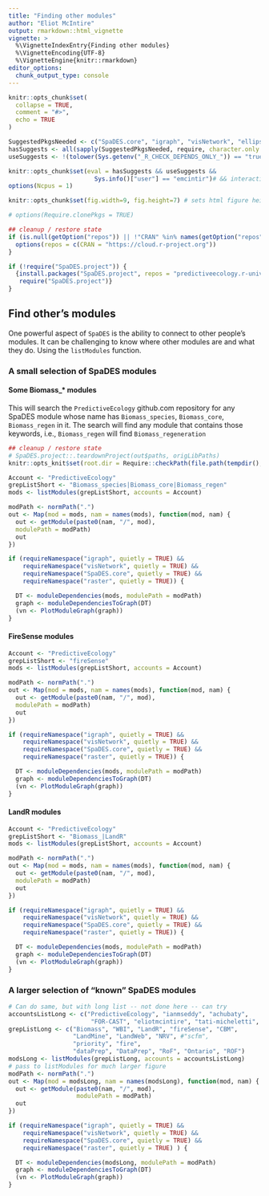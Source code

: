 ```yaml
---
title: "Finding other modules"
author: "Eliot McIntire"
output: rmarkdown::html_vignette
vignette: >
  %\VignetteIndexEntry{Finding other modules}
  %\VignetteEncoding{UTF-8}
  %\VignetteEngine{knitr::rmarkdown}
editor_options:
  chunk_output_type: console
---
```


```r
knitr::opts_chunk$set(
  collapse = TRUE,
  comment = "#>",
  echo = TRUE
)

SuggestedPkgsNeeded <- c("SpaDES.core", "igraph", "visNetwork", "ellipsis", "terra")
hasSuggests <- all(sapply(SuggestedPkgsNeeded, require, character.only = TRUE, quietly = TRUE))
useSuggests <- !(tolower(Sys.getenv("_R_CHECK_DEPENDS_ONLY_")) == "true")

knitr::opts_chunk$set(eval = hasSuggests && useSuggests &&
                        Sys.info()["user"] == "emcintir")# && interactive())
options(Ncpus = 1)

knitr::opts_chunk$set(fig.width=9, fig.height=7) # sets html figure height and width

# options(Require.clonePkgs = TRUE)

```

```r
## cleanup / restore state
if (is.null(getOption("repos")) || !"CRAN" %in% names(getOption("repos"))) {
  options(repos = c(CRAN = "https://cloud.r-project.org"))
}
```

```r
if (!require("SpaDES.project")) {
  {install.packages("SpaDES.project", repos = "predictiveecology.r-universe.dev")
   require("SpaDES.project")}
}
```



## Find other's modules

One powerful aspect of `SpaDES` is the ability to connect to other people's modules. It can be challenging to know where other modules are and what they do. Using the `listModules` function.

### A small selection of SpaDES modules

#### **Some Biomass_* modules**
This will search the `PredictiveEcology` github.com repository for any SpaDES module whose name has `Biomass_species`, `Biomass_core`, `Biomass_regen` in it. The search will find any module that contains those keywords, i.e., `Biomass_regen` will find `Biomass_regeneration`

```r
## cleanup / restore state
# SpaDES.project::.teardownProject(out$paths, origLibPaths)
knitr::opts_knit$set(root.dir = Require::checkPath(file.path(tempdir(), "listModules"), create = TRUE ))
```

```r
Account <- "PredictiveEcology"
grepListShort <- "Biomass_species|Biomass_core|Biomass_regen"
mods <- listModules(grepListShort, accounts = Account)

modPath <- normPath(".")
out <- Map(mod = mods, nam = names(mods), function(mod, nam) {
  out <- getModule(paste0(nam, "/", mod),
  modulePath = modPath)
  out
})

if (requireNamespace("igraph", quietly = TRUE) &&
    requireNamespace("visNetwork", quietly = TRUE) &&
    requireNamespace("SpaDES.core", quietly = TRUE) &&
    requireNamespace("raster", quietly = TRUE)) {

  DT <- moduleDependencies(mods, modulePath = modPath)
  graph <- moduleDependenciesToGraph(DT)
  (vn <- PlotModuleGraph(graph))
}
```

#### **FireSense modules**

```r
Account <- "PredictiveEcology"
grepListShort <- "fireSense"
mods <- listModules(grepListShort, accounts = Account)

modPath <- normPath(".")
out <- Map(mod = mods, nam = names(mods), function(mod, nam) {
  out <- getModule(paste0(nam, "/", mod),
  modulePath = modPath)
  out
})

if (requireNamespace("igraph", quietly = TRUE) &&
    requireNamespace("visNetwork", quietly = TRUE) &&
    requireNamespace("SpaDES.core", quietly = TRUE) &&
    requireNamespace("raster", quietly = TRUE)) {

  DT <- moduleDependencies(mods, modulePath = modPath)
  graph <- moduleDependenciesToGraph(DT)
  (vn <- PlotModuleGraph(graph))
}
```


#### **LandR modules**

```r
Account <- "PredictiveEcology"
grepListShort <- "Biomass_|LandR"
mods <- listModules(grepListShort, accounts = Account)

modPath <- normPath(".")
out <- Map(mod = mods, nam = names(mods), function(mod, nam) {
  out <- getModule(paste0(nam, "/", mod),
  modulePath = modPath)
  out
})

if (requireNamespace("igraph", quietly = TRUE) &&
    requireNamespace("visNetwork", quietly = TRUE) &&
    requireNamespace("SpaDES.core", quietly = TRUE) &&
    requireNamespace("raster", quietly = TRUE)) {

  DT <- moduleDependencies(mods, modulePath = modPath)
  graph <- moduleDependenciesToGraph(DT)
  (vn <- PlotModuleGraph(graph))
}
```



### A larger selection of "known" SpaDES modules

```r
# Can do same, but with long list -- not done here -- can try
accountsListLong <- c("PredictiveEcology", "ianmseddy", "achubaty",
                       "FOR-CAST", "eliotmcintire", "tati-micheletti", "CeresBarros")
grepListLong <- c("Biomass", "WBI", "LandR", "fireSense", "CBM",
                  "LandMine", "LandWeb", "NRV", #"scfm",
                  "priority", "fire",
                  "dataPrep", "DataPrep", "RoF", "Ontario", "ROF")
modsLong <- listModules(grepListLong, accounts = accountsListLong)
# pass to listModules for much larger figure
modPath <- normPath(".")
out <- Map(mod = modsLong, nam = names(modsLong), function(mod, nam) {
  out <- getModule(paste0(nam, "/", mod),
                   modulePath = modPath)
  out
})

if (requireNamespace("igraph", quietly = TRUE) &&
    requireNamespace("visNetwork", quietly = TRUE) &&
    requireNamespace("SpaDES.core", quietly = TRUE) &&
    requireNamespace("raster", quietly = TRUE) ) {

  DT <- moduleDependencies(modsLong, modulePath = modPath)
  graph <- moduleDependenciesToGraph(DT)
  (vn <- PlotModuleGraph(graph))
}


```
